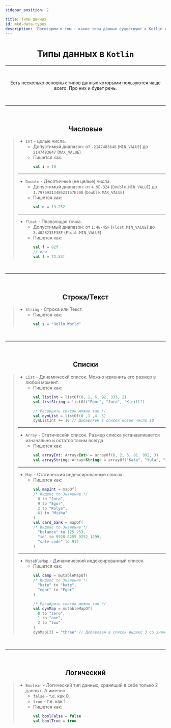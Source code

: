 ```yaml
---
sidebar_position: 2

title: Типы данных
id: mkd-data-types
description: 'Поговорим о том - какие типы данных существуют в Kotlin и как они записываются'
---
```


<div align="center">

# Типы данных в `Kotlin`

---

<br />

Есть несколько основных типов данных которыми пользуются чаще всего. Про них и будет речь.

<br />

---

<br />

## Числовые

<div align="left">

> - `Int` - целые числа.
>   - Допустимый диапазон: от `-2147483648` (`MIN_VALUE`) до `2147483647` (`MAX_VALUE`)
>   - Пишется как:
>     ```kts title="Пример"
>     val i = 10
>     ```
> ---
> - `Double` - Десятичные (не целые) числа.
>   - Допустимый диапазон: от `4.9E-324` (`Double.MIN_VALUE`) до `1.7976931348623157E308` (`Double.MAX_VALUE`)
>   - Пишется как:
>     ```kts title="Пример"
>     val d = 19.252
>     ```
> ---
> - `Float` - Плавающая точка.
>   - Допустимый диапазон: от `1.4E-45F` (`Float.MIN_VALUE`) до `3.4028235E38F` (`Float.MIN_VALUE`)
>   - Пишется как:
>     ```kts title="Пример"
>     val f = 82f
>     // или
>     val f = 72.53f
>     ```

</div>

<br />

---

<br />

## Строка/Текст

<div align="left">

> - `String` - Строка или Текст.
>   - Пишется как:
>     ```kts title="Пример"
>     val s = "Hello World"
>     ```

</div>

<br />

---

<br />

## Списки

<div align="left">

> - `List` - Динамическй список. Можно изменить его размер в любой момент.
>   - Пишется как:
>     ```kts title="Пример"
>     val listInt = listOf(0, 1, 6, 92, 333, 2)
>     val listString = listOf("Egor", "Jora", "Kirill")
>     
>     /* Расширить список можно так */
>     val dynList = listOf(0 ,1 ,4, 5)
>     dynListInt += 10 // Добавляем в список новое число 10
>     ```
> ---
> - `Array` - Статическйи список. Размер списка устанавливается изначально и остатся таким всегда.
>   - Пишется как:
>     ```kts
>     val arrayInt: Array<Int> = arrayOf(0, 2, 6, 81. 992, 3)
>     val arrayString: Array<String> = arrayOf("Kate", "Yula", "Sasha")
>     ```
> ---
> - `Map` - Статический индексированный список.
>   - Пишется как:
>     ```kts title="Пример"
>     val mapInt = mapOf(
>     /* Индекс to Значение */
>       0 to "Jora",
>       9 to "Egor",
>       2 to "Kolya",
>       61 to "Misha"
>     )
>     val card_bank = mapOf(
>     /* Индекс to Значение */
>       "balance" to 125_253,
>       "id" to 9928_8255_9252_1299,
>       "safe-code" to 912
>     )
>     ```
> ---
> - `MutableMap` - Динамический индексированный список.
>   - Пишется как:
>     ```kts title="Пример"
>     val camp = mutableMapOf(
>     /* Индекс to Значение */
>       "kate" to "kate",
>       "egor" to "Egor"
>     )
>     
>     /* Расширить список можно так */
>     val dynMap = mutableMapOf(
>       0 to "zero",
>       1 to "one",
>       2 to "two"
>     )
>     dynMap[3] = "three" // Добавляем в список индекс 3 со значением three
>     ```

</div>

<br />

---

<br />

## Логический

<div align="left">

> - `Boolean` - Логический тип данных, хранящий в себе только 2 данных. А именно:
>   - `false` - т.е. как 0,
>   - `true` - т.е. как 1.
>   - Пишется как:
>     ```kts title="Пример"
>     val boolFalse = false
>     val boolTrue = true
>     ```

</div>

</div>
